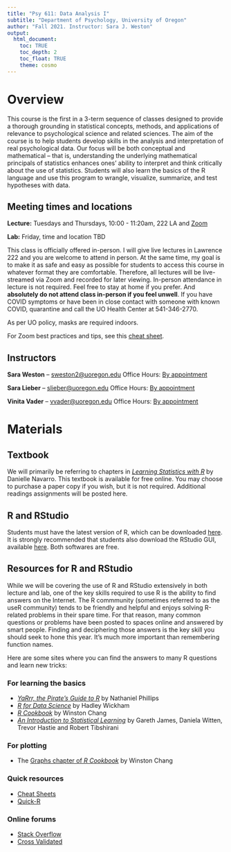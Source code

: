 ```yaml
---
title: "Psy 611: Data Analysis I"
subtitle: "Department of Psychology, University of Oregon"
author: "Fall 2021. Instructor: Sara J. Weston"
output: 
  html_document:
    toc: TRUE
    toc_depth: 2
    toc_float: TRUE
    theme: cosmo
---
```


# Overview

This course is the first in a 3-term sequence of classes designed to provide a
thorough grounding in statistical concepts, methods, and applications of relevance to psychological science and related sciences. The aim of the course is to help students develop skills in the analysis and interpretation of real psychological data. Our focus will be both conceptual and mathematical -- that is, understanding the underlying mathematical principals of statistics enhances ones' ability to interpret and think critically about the use of statistics. Students will also learn the basics of the R language and use this program to wrangle, visualize, summarize, and test hypotheses with data. 

## Meeting times and locations

**Lecture:** Tuesdays and Thursdays, 10:00 - 11:20am, 222 LA and [Zoom](https://uoregon.zoom.us/j/97292141256?pwd=aE1yUW5oT0ZER214TGcwM2xXeUN3UT09) 

**Lab:** Friday, time and location TBD

<!-- , 10:00-11:20am, [Zoom](https://uoregon.zoom.us/j/97605175179?pwd=MVFoN2VudVM4a2Y5OXFvaklTRS85Zz09) -->

This class is officially offered in-person. I will give live lectures in Lawrence 222 and you are welcome to attend in person. At the same time, my goal is to make it as safe and easy as possible for students to access this course in whatever format they are comfortable. Therefore, all lectures will be live-streamed via Zoom and recorded for later viewing. In-person attendance in lecture is not required. Feel free to stay at home if you prefer. And **absolutely do not attend class in-person if you feel unwell**. If you have COVID symptoms or have been in close contact with someone with known COVID, quarantine and call the UO Health Center at 541-346-2770. 

As per UO policy, masks are required indoors. 

For Zoom best practices and tips, see this [cheat sheet](readings/PSY 611 Zoom Cheat Sheet.pdf).

## Instructors

**Sara Weston** -- [sweston2@uoregon.edu](mailto:sweston2@uoregon.edu)
Office Hours: [By appointment](https://calendly.com/sara-weston/weston-office-hours)

**Sara Lieber** -- [slieber@uoregon.edu](mailto:slieber@uoregon.edu)
Office Hours: [By appointment](https://calendly.com/slieber-psy611/sara-l-office-hours)

**Vinita Vader** -- [vvader@uoregon.edu](mailto:vvader@uoregon.edu)
Office Hours: [By appointment](https://calendly.com/vinitavader/15min)

# Materials

## Textbook

We will primarily be referring to chapters in [_Learning Statistics with R_](https://learningstatisticswithr-bookdown.netlify.com/index.html) by Danielle Navarro. This textbook is available for free online. You may choose to purchase a paper copy if you wish, but it is not required. Additional readings assignments will be posted here. 

## R and RStudio

Students must have the latest version of R, which can be downloaded [here](https://ftp.osuosl.org/pub/cran/). It is strongly recommended that students also download the RStudio GUI, available [here](https://www.rstudio.com/products/rstudio/download/#download). Both softwares are free. 

## Resources for R and RStudio

While we will be covering the use of R and RStudio extensively in both lecture and lab, one of the key skills required to use R is the ability to find answers on the Internet. The R commmunity (sometimes referred to as the useR community) tends to be friendly and helpful and enjoys solving R-related problems in their spare time. For that reason, many common questions or problems have been posted to spaces online and answered by smart people. Finding and deciphering those answers is the key skill you should seek to hone this year. It's much more important than remembering function names. 

Here are some sites where you can find the answers to many R questions and learn new tricks:

### For learning the basics
 - [_YaRrr, the Pirate's Guide to R_](https://bookdown.org/ndphillips/YaRrr/) by Nathaniel Phillips
 - [_R for Data Science_](https://r4ds.had.co.nz/) by Hadley Wickham
 - [_R Cookbook_](http://www.cookbook-r.com/) by Winston Chang
 - [_An Introduction to Statistical Learning_](http://www-bcf.usc.edu/~gareth/ISL) by Gareth James, Daniela Witten, Trevor Hastie and Robert Tibshirani

### For plotting

  - The [Graphs chapter of _R Cookbook_](http://www.cookbook-r.com/Graphs/) by Winston Chang
  
### Quick resources

  - [Cheat Sheets](https://www.rstudio.com/resources/cheatsheets) 
  - [Quick-R](https://www.statmethods.net) 
  
### Online forums
  - [Stack Overflow](https://stackoverflow.com) \
  - [Cross Validated](https://stats.stackexchange.com)



